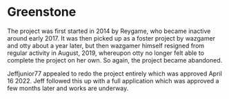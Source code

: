 
# Greenstone

<ProjectDetails
  floatRight
  region="Stormlands"
  house="House Estermont"
  type="Castle"
  status="In Progress"
  warp="/warp estermont"
  projectLead="Jeffjunior77"
  dateStarted="June 23, 2022"
  dateCompleted="Invalid Date"
/>

The project was first started in 2014 by Reygame, who became inactive around early 2017. It was then picked up as a foster project by wazgamer and otty about a year later, but then wazgamer himself resigned from regular activity in August, 2019, whereupon otty no longer felt able to complete the project on her own. So again, the project became abandoned.

Jeffjunior77 appealed to redo the project entirely which was approved April 16 2022. Jeff followed this up with a full application which was approved a few months later and works are underway.
